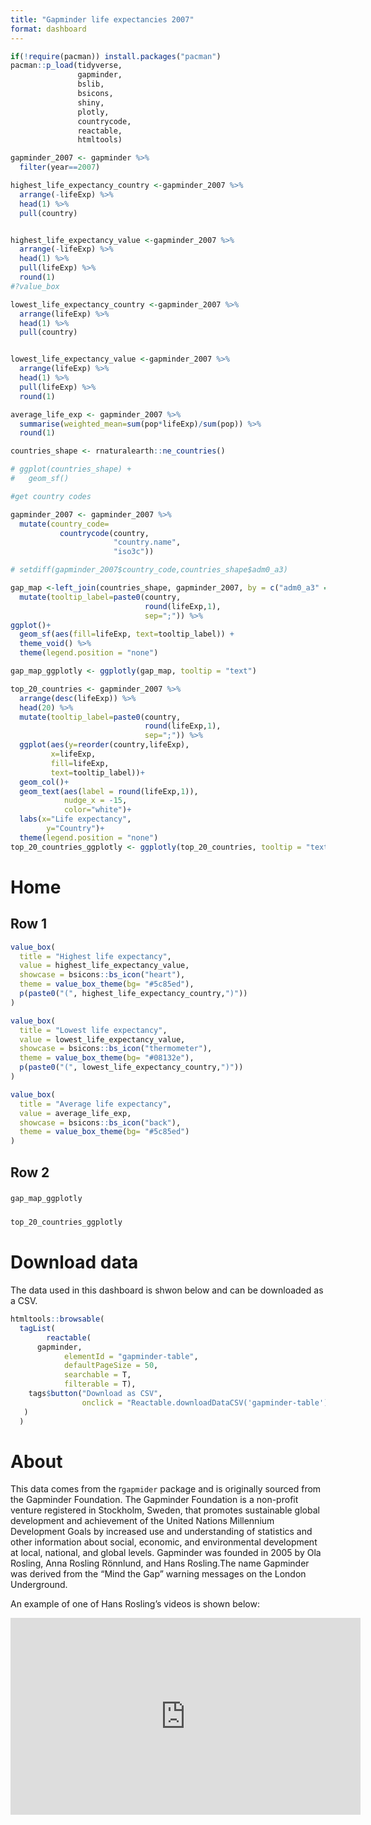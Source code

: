 ```yaml
---
title: "Gapminder life expectancies 2007"
format: dashboard
---
```

```r
if(!require(pacman)) install.packages("pacman")
pacman::p_load(tidyverse,
               gapminder, 
               bslib, 
               bsicons,
               shiny,
               plotly,
               countrycode,
               reactable,
               htmltools)


```

```r
gapminder_2007 <- gapminder %>%
  filter(year==2007)

highest_life_expectancy_country <-gapminder_2007 %>%
  arrange(-lifeExp) %>%
  head(1) %>%
  pull(country)


highest_life_expectancy_value <-gapminder_2007 %>%
  arrange(-lifeExp) %>%
  head(1) %>%
  pull(lifeExp) %>%
  round(1)
#?value_box

lowest_life_expectancy_country <-gapminder_2007 %>%
  arrange(lifeExp) %>%
  head(1) %>%
  pull(country)


lowest_life_expectancy_value <-gapminder_2007 %>%
  arrange(lifeExp) %>%
  head(1) %>%
  pull(lifeExp) %>%
  round(1)

average_life_exp <- gapminder_2007 %>%
  summarise(weighted_mean=sum(pop*lifeExp)/sum(pop)) %>%
  round(1)

countries_shape <- rnaturalearth::ne_countries()

# ggplot(countries_shape) +
#   geom_sf()

#get country codes

gapminder_2007 <- gapminder_2007 %>%
  mutate(country_code=
           countrycode(country,
                       "country.name",
                       "iso3c"))

# setdiff(gapminder_2007$country_code,countries_shape$adm0_a3)

gap_map <-left_join(countries_shape, gapminder_2007, by = c("adm0_a3" = "country_code")) %>%
  mutate(tooltip_label=paste0(country,
                              round(lifeExp,1),
                              sep=";")) %>%
ggplot()+
  geom_sf(aes(fill=lifeExp, text=tooltip_label)) +
  theme_void() %>%
  theme(legend.position = "none")

gap_map_ggplotly <- ggplotly(gap_map, tooltip = "text")

top_20_countries <- gapminder_2007 %>% 
  arrange(desc(lifeExp)) %>% 
  head(20) %>%
  mutate(tooltip_label=paste0(country,
                              round(lifeExp,1),
                              sep=";")) %>%
  ggplot(aes(y=reorder(country,lifeExp),
         x=lifeExp,
         fill=lifeExp,
         text=tooltip_label))+
  geom_col()+
  geom_text(aes(label = round(lifeExp,1)),
            nudge_x = -15,
            color="white")+
  labs(x="Life expectancy",
        y="Country")+
  theme(legend.position = "none")
top_20_countries_ggplotly <- ggplotly(top_20_countries, tooltip = "text")

```
# Home
## Row 1 {height=25%}
```r
value_box(
  title = "Highest life expectancy",
  value = highest_life_expectancy_value,
  showcase = bsicons::bs_icon("heart"),
  theme = value_box_theme(bg= "#5c85ed"),
  p(paste0("(", highest_life_expectancy_country,")"))
)
```
```r
value_box(
  title = "Lowest life expectancy",
  value = lowest_life_expectancy_value,
  showcase = bsicons::bs_icon("thermometer"),
  theme = value_box_theme(bg= "#08132e"),
  p(paste0("(", lowest_life_expectancy_country,")"))
)
```
```r
value_box(
  title = "Average life expectancy",
  value = average_life_exp,
  showcase = bsicons::bs_icon("back"),
  theme = value_box_theme(bg= "#5c85ed")
)
```

## Row 2 {height=75%}
### {width=50%}
```r
gap_map_ggplotly

```
### {width=50%}
```r
top_20_countries_ggplotly
```

# Download data
The data used in this dashboard is shwon below and can be downloaded as a CSV.
```r
htmltools::browsable(
  tagList(
        reactable(
      gapminder,
            elementId = "gapminder-table",
            defaultPageSize = 50,
            searchable = T,
            filterable = T),
    tags$button("Download as CSV", 
                onclick = "Reactable.downloadDataCSV('gapminder-table')"),
   )
  )

```

# About
This data comes from the r`gapmider` package and is originally sourced from the Gapminder Foundation. The Gapminder Foundation is a non-profit venture registered in Stockholm, Sweden, that promotes sustainable global development and achievement of the United Nations Millennium Development Goals by increased use and understanding of statistics and other information about social, economic, and environmental development at local, national, and global levels. Gapminder was founded in 2005 by Ola Rosling, Anna Rosling Rönnlund, and Hans Rosling.The name Gapminder was derived from the "Mind the Gap" warning messages on the London Underground.

An example of one of Hans Rosling’s videos is shown below:

<iframe width="560" height="315" src="https://www.youtube.com/embed/hVimVzgtD6w?si=Gb90Jkj2Ao3y39Rn" title="YouTube video player" frameborder="0" allow="accelerometer; autoplay; clipboard-write; encrypted-media; gyroscope; picture-in-picture; web-share" referrerpolicy="strict-origin-when-cross-origin" allowfullscreen></iframe>

